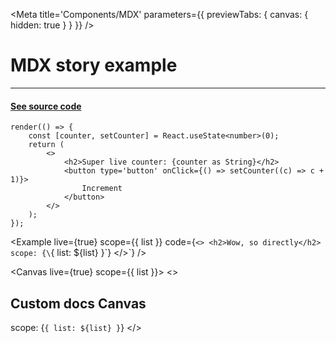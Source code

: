 
<Meta title='Components/MDX' parameters={{ previewTabs: { canvas: { hidden: true } } }} />

# MDX story example

---

#### [See source code](https://raw.githubusercontent.com/reme3d2y/storybook-addon-live-examples/main/stories/MDX.stories.mdx)


```tsx live expanded
render(() => {
    const [counter, setCounter] = React.useState<number>(0);
    return (
        <>
            <h2>Super live counter: {counter as String}</h2>
            <button type='button' onClick={() => setCounter((c) => c + 1)}>
                Increment
            </button>
        </>
    );
});
```

<Example
    live={true}
    scope={{ list }}
    code={`<>
    <h2>Wow, so directly</h2>
    scope: {\`{ list: \${list} }\`}
</>`}
/>

<Canvas live={true} scope={{ list }}>
<>
    <h2>Custom docs Canvas</h2>
    scope: {`{ list: ${list} }`}
</>
</Canvas>

